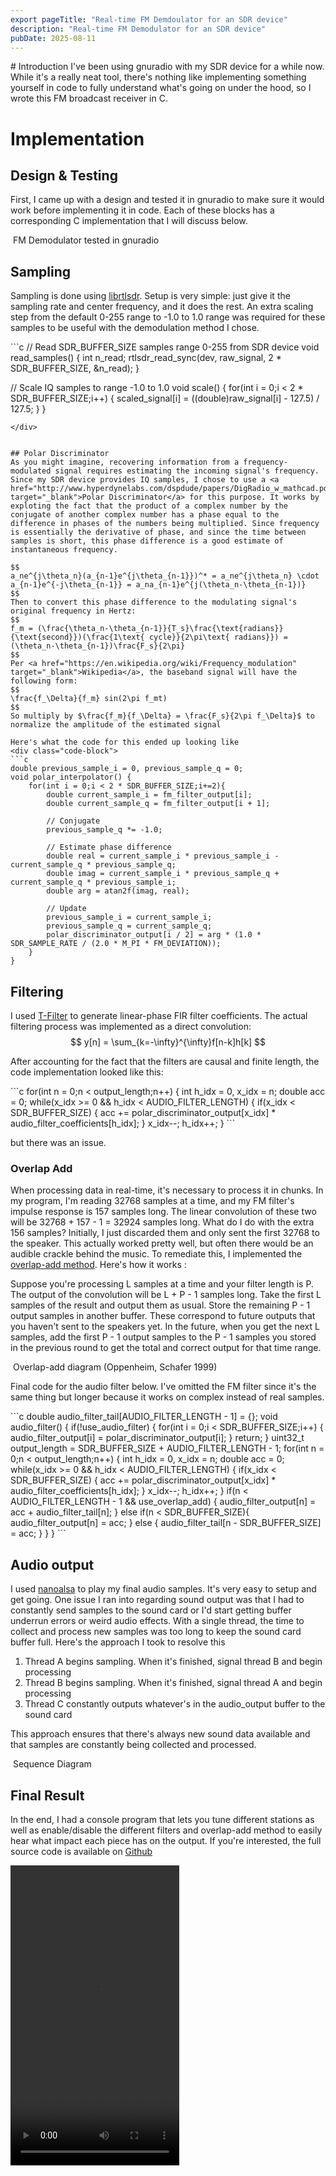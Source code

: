 ```yaml
---
export pageTitle: "Real-time FM Demdoulator for an SDR device"
description: "Real-time FM Demodulator for an SDR device"
pubDate: 2025-08-11
---
```


<Layout>
<div class="blog-post">
# Introduction
I've been using gnuradio with my SDR device for a while now. While it's a really neat tool, there's nothing like implementing something yourself in code to fully understand what's going on under the hood, so I wrote this FM broadcast receiver in C.

# Implementation
## Design & Testing
First, I came up with a design and tested it in gnuradio to make sure it would work before implementing it in code. Each of these blocks has a corresponding C implementation that I will discuss below.
<div class="image-strip-figure">
        <Image src={BlockDiagram} alt="" class="image-strip-image" />
        <span class="image-strip-caption">FM Demodulator tested in gnuradio</span>
</div>

## Sampling
Sampling is done using <a href="https://github.com/steve-m/librtlsdr">librtlsdr</a>. Setup is very simple: just give it the sampling rate and center frequency, and it does the rest. An extra scaling step from the default 0-255 range to -1.0 to 1.0 range was required for these samples to be useful with the demodulation method I chose.

<div class="code-block">
```c
// Read SDR_BUFFER_SIZE samples range 0-255 from SDR device
void read_samples() {
    int n_read;
    rtlsdr_read_sync(dev, raw_signal, 2 * SDR_BUFFER_SIZE, &n_read);
}

// Scale IQ samples to range -1.0 to 1.0
void scale() {
    for(int i = 0;i < 2 * SDR_BUFFER_SIZE;i++) {
        scaled_signal[i] = ((double)raw_signal[i] - 127.5) / 127.5;
    }
}
```
</div>


## Polar Discriminator
As you might imagine, recovering information from a frequency-modulated signal requires estimating the incoming signal's frequency. Since my SDR device provides IQ samples, I chose to use a <a href="http://www.hyperdynelabs.com/dspdude/papers/DigRadio_w_mathcad.pdf" target="_blank">Polar Discriminator</a> for this purpose. It works by exploting the fact that the product of a complex number by the conjugate of another complex number has a phase equal to the difference in phases of the numbers being multiplied. Since frequency is essentially the derivative of phase, and since the time between samples is short, this phase difference is a good estimate of instantaneous frequency.

$$
a_ne^{j\theta_n}(a_{n-1}e^{j\theta_{n-1}})^* = a_ne^{j\theta_n} \cdot a_{n-1}e^{-j\theta_{n-1}} = a_na_{n-1}e^{j(\theta_n-\theta_{n-1})}
$$
Then to convert this phase difference to the modulating signal's original frequency in Hertz:
$$
f_m = (\frac{\theta_n-\theta_{n-1}}{T_s}\frac{\text{radians}}{\text{second}})(\frac{1\text{ cycle}}{2\pi\text{ radians}}) = (\theta_n-\theta_{n-1})\frac{F_s}{2\pi}
$$
Per <a href="https://en.wikipedia.org/wiki/Frequency_modulation" target="_blank">Wikipedia</a>, the baseband signal will have the following form:
$$
\frac{f_\Delta}{f_m} sin(2\pi f_mt)
$$
So multiply by $\frac{f_m}{f_\Delta} = \frac{F_s}{2\pi f_\Delta}$ to normalize the amplitude of the estimated signal

Here's what the code for this ended up looking like
<div class="code-block">
```c
double previous_sample_i = 0, previous_sample_q = 0;
void polar_interpolator() {
    for(int i = 0;i < 2 * SDR_BUFFER_SIZE;i+=2){
        double current_sample_i = fm_filter_output[i];
        double current_sample_q = fm_filter_output[i + 1];

        // Conjugate
        previous_sample_q *= -1.0;

        // Estimate phase difference
        double real = current_sample_i * previous_sample_i - current_sample_q * previous_sample_q;
        double imag = current_sample_i * previous_sample_q + current_sample_q * previous_sample_i;
        double arg = atan2f(imag, real);

        // Update
        previous_sample_i = current_sample_i;
        previous_sample_q = current_sample_q;
        polar_discriminator_output[i / 2] = arg * (1.0 * SDR_SAMPLE_RATE / (2.0 * M_PI * FM_DEVIATION));
    }
}
```
</div>

## Filtering

I used <a href="http://t-filter.engineerjs.com/" target="_blank">T-Filter</a> to generate linear-phase FIR filter coefficients. The actual filtering process was implemented as a direct convolution:
$$
y[n] = \sum_{k=-\infty}^{\infty}f[n-k]h[k]
$$

After accounting for the fact that the filters are causal and finite length, the code implementation looked like this:
<div class="code-block">
```c
for(int n = 0;n < output_length;n++) {
        int h_idx = 0, x_idx = n;
        double acc = 0;
        while(x_idx >= 0 && h_idx < AUDIO_FILTER_LENGTH) {
            if(x_idx < SDR_BUFFER_SIZE) {
             acc += polar_discriminator_output[x_idx] * audio_filter_coefficients[h_idx];
            }
            x_idx--;
            h_idx++;
        }
```
</div>

but there was an issue.

### Overlap Add

When processing data in real-time, it's necessary to process it in chunks. In my program, I'm reading 32768 samples at a time, and my FM filter's impulse response is 157 samples long. The linear convolution of these two will be 32768 + 157 - 1 = 32924 samples long. What do I do with the extra 156 samples? Initially, I just discarded them and only sent the first 32768 to the speaker. This actually worked pretty well, but often there would be an audible crackle behind the music. To remediate this, I implemented the <a href="https://en.wikipedia.org/wiki/Overlap%E2%80%93add_method" target="_blank">overlap-add method</a>. Here's how it works :

Suppose you're processing L samples at a time and your filter length is P. The output of the convolution will be L + P - 1 samples long. Take the first L samples of the result and output them as usual. Store the remaining P - 1 output samples in another buffer. These correspond to future outputs that you haven't sent to the speakers yet. In the future, when you get the next L samples, add the first P - 1 output samples to the P - 1 samples you stored in the previous round to get the total and correct output for that time range.

<div class="image-strip-figure" style="width: 480px;">
        <Image src={OverlapAdd} alt="" class="image-strip-image" />
        <span class="image-strip-caption">Overlap-add diagram (Oppenheim, Schafer 1999)</span>
</div>

Final code for the audio filter below. I've omitted the FM filter since it's the same thing but longer because it works on complex instead of real samples.

<div class="code-block">
```c
double audio_filter_tail[AUDIO_FILTER_LENGTH - 1] = {};
void audio_filter() {
    if(!use_audio_filter) {
        for(int i = 0;i < SDR_BUFFER_SIZE;i++) {
            audio_filter_output[i] = polar_discriminator_output[i];
        }
        return;
    }
    uint32_t output_length = SDR_BUFFER_SIZE + AUDIO_FILTER_LENGTH - 1;
    for(int n = 0;n < output_length;n++) {
        int h_idx = 0, x_idx = n;
        double acc = 0;
        while(x_idx >= 0 && h_idx < AUDIO_FILTER_LENGTH) {
            if(x_idx < SDR_BUFFER_SIZE) {
             acc += polar_discriminator_output[x_idx] * audio_filter_coefficients[h_idx];
            }
            x_idx--;
            h_idx++;
        }
        if(n < AUDIO_FILTER_LENGTH - 1 && use_overlap_add) {
            audio_filter_output[n] = acc + audio_filter_tail[n];
        }
        else if(n < SDR_BUFFER_SIZE){
            audio_filter_output[n] = acc;
        }
        else {
            audio_filter_tail[n - SDR_BUFFER_SIZE] = acc;
        }
    }
}
```
</div>


## Audio output

I used <a href="https://gitlab.com/bztsrc/nanoalsa" target="_blank">nanoalsa</a> to play my final audio samples. It's very easy to setup and get going.
One issue I ran into regarding sound output was that I had to constantly send samples to the sound card or I'd start getting buffer underrun errors or weird audio effects. With a single thread, the time to collect and process new samples was too long to keep the sound card buffer full. Here's the approach I took to resolve this

1. Thread A begins sampling. When it's finished, signal thread B and begin processing
2. Thread B begins sampling. When it's finished, signal thread A and begin processing
3. Thread C constantly outputs whatever's in the audio_output buffer to the sound card

This approach ensures that there's always new sound data available and that samples are constantly being collected and processed.

<div class="image-strip-figure">
        <Image src={SequenceDiagram} alt="" class="image-strip-image" />
        <span class="image-strip-caption">Sequence Diagram</span>
</div>

## Final Result
In the end, I had a console program that lets you tune different stations as well as enable/disable the different filters and overlap-add method to easily hear what impact each piece has on the output. If you're interested, the full source code is available on <a href="https://github.com/emmanuel-herrera-oss/fmsdr" target="_blank">Github</a>

<video width="270" height="480" controls>
    <source src="/real-time-dsp/demo_scaled.mp4" type="video/mp4"/>
</video>
</div>
</Layout>
